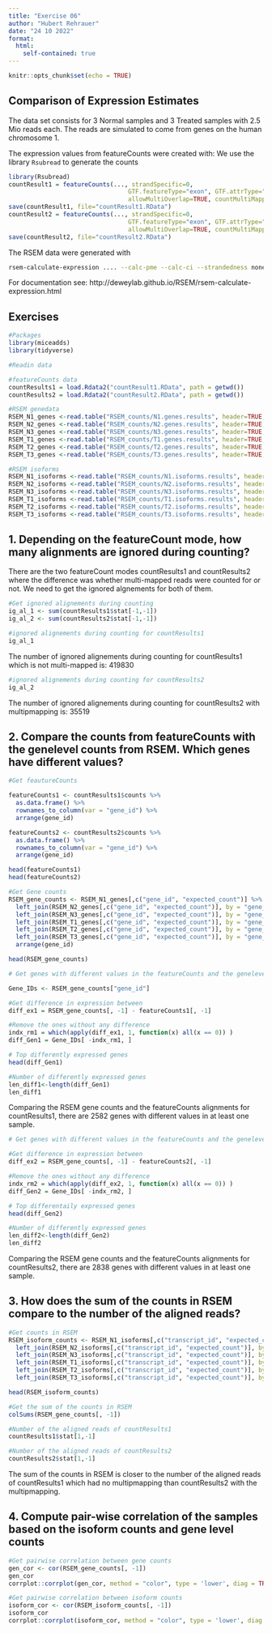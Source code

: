 ---
title: "Exercise 06"
author: "Hubert Rehrauer"
date: "24 10 2022"
format:
  html:
    self-contained: true
---


```{r setup, include=FALSE}
knitr::opts_chunk$set(echo = TRUE)
```


## Comparison of Expression Estimates

The data set consists for 3 Normal samples and 3 Treated samples with 2.5 Mio reads each. The reads are simulated to come from genes on the human chromosome 1.

The expression values from featureCounts were created with:
We use the library `Rsubread` to generate the counts
```{r, eval=FALSE}
library(Rsubread)
countResult1 = featureCounts(..., strandSpecific=0,
                                 GTF.featureType="exon", GTF.attrType="gene_id", useMetaFeatures=TRUE,
                                 allowMultiOverlap=TRUE, countMultiMappingReads=FALSE)
save(countResult1, file="countResult1.RData")
countResult2 = featureCounts(..., strandSpecific=0,
                                 GTF.featureType="exon", GTF.attrType="gene_id", useMetaFeatures=TRUE,
                                 allowMultiOverlap=TRUE, countMultiMappingReads=TRUE, fraction=TRUE)
save(countResult2, file="countResult2.RData")
```

The RSEM data were generated with
```{sh, eval=FALSE}
rsem-calculate-expression .... --calc-pme --calc-ci --strandedness none ...
```
For documentation see: http://deweylab.github.io/RSEM/rsem-calculate-expression.html



## Exercises


```{r}
#Packages
library(miceadds)
library(tidyverse)
```

```{r}
#Readin data

#featureCounts data
countResults1 = load.Rdata2("countResult1.RData", path = getwd())
countResults2 = load.Rdata2("countResult2.RData", path = getwd())

#RSEM genedata
RSEM_N1_genes <-read.table("RSEM_counts/N1.genes.results", header=TRUE, sep= "\t")
RSEM_N2_genes <-read.table("RSEM_counts/N2.genes.results", header=TRUE, sep= "\t")
RSEM_N3_genes <-read.table("RSEM_counts/N3.genes.results", header=TRUE, sep= "\t")
RSEM_T1_genes <-read.table("RSEM_counts/T1.genes.results", header=TRUE, sep= "\t")
RSEM_T2_genes <-read.table("RSEM_counts/T2.genes.results", header=TRUE, sep= "\t")
RSEM_T3_genes <-read.table("RSEM_counts/T3.genes.results", header=TRUE, sep= "\t")

#RSEM isoforms
RSEM_N1_isoforms <-read.table("RSEM_counts/N1.isoforms.results", header=TRUE, sep= "\t")
RSEM_N2_isoforms <-read.table("RSEM_counts/N2.isoforms.results", header=TRUE, sep= "\t")
RSEM_N3_isoforms <-read.table("RSEM_counts/N3.isoforms.results", header=TRUE, sep= "\t")
RSEM_T1_isoforms <-read.table("RSEM_counts/T1.isoforms.results", header=TRUE, sep= "\t")
RSEM_T2_isoforms <-read.table("RSEM_counts/T2.isoforms.results", header=TRUE, sep= "\t")
RSEM_T3_isoforms <-read.table("RSEM_counts/T3.isoforms.results", header=TRUE, sep= "\t")

```


## 1. Depending on the featureCount mode, how many alignments are ignored during counting?  

There are the two featureCount modes countResults1 and countResults2 where the difference was whether multi-mapped reads were counted for or not. We need to get the ignored algnements for both of them.

```{r}
#Get ignored alignements during counting
ig_al_1 <- sum(countResults1$stat[-1,-1])
ig_al_2 <- sum(countResults2$stat[-1,-1])
```


```{r}
#ignored alignements during counting for countResults1
ig_al_1
```
The number of ignored alignements during counting for countResults1 which is not multi-mapped is: 419830


```{r}
#ignored alignements during counting for countResults2
ig_al_2
```
The number of ignored alignements during counting for countResults2 with multipmapping is: 35519


## 2. Compare the counts from featureCounts with the genelevel counts from RSEM. Which genes have different values?

```{r}
#Get feautureCounts

featureCounts1 <- countResults1$counts %>% 
  as.data.frame() %>% 
  rownames_to_column(var = "gene_id") %>%
  arrange(gene_id)

featureCounts2 <- countResults2$counts %>% 
  as.data.frame() %>% 
  rownames_to_column(var = "gene_id") %>%
  arrange(gene_id)

head(featureCounts1)
head(featureCounts2)
```

```{r}
#Get Gene counts
RSEM_gene_counts <- RSEM_N1_genes[,c("gene_id", "expected_count")] %>% 
  left_join(RSEM_N2_genes[,c("gene_id", "expected_count")], by = "gene_id", suffix = c(".N1", ".N2")) %>% 
  left_join(RSEM_N3_genes[,c("gene_id", "expected_count")], by = "gene_id") %>% 
  left_join(RSEM_T1_genes[,c("gene_id", "expected_count")], by = "gene_id", suffix = c(".N3", ".T1")) %>% 
  left_join(RSEM_T2_genes[,c("gene_id", "expected_count")], by = "gene_id") %>% 
  left_join(RSEM_T3_genes[,c("gene_id", "expected_count")], by = "gene_id", suffix = c("T2", ".T3")) %>% 
  arrange(gene_id)

head(RSEM_gene_counts)
```

```{r}
# Get genes with different values in the featureCounts and the genelevel for countResults1

Gene_IDs <- RSEM_gene_counts["gene_id"]

#Get difference in expression between
diff_ex1 = RSEM_gene_counts[, -1] - featureCounts1[, -1]

#Remove the ones without any difference
indx_rm1 = which(apply(diff_ex1, 1, function(x) all(x == 0)) )
diff_Gen1 = Gene_IDs[ -indx_rm1, ]

# Top differently expressed genes
head(diff_Gen1)

#Number of differently expressed genes
len_diff1<-length(diff_Gen1)
len_diff1
```

Comparing the RSEM gene counts and the featureCounts alignments for countResults1, there are 2582 genes with different values in at least one sample.

```{r}
# Get genes with different values in the featureCounts and the genelevel for countResults2

#Get difference in expression between
diff_ex2 = RSEM_gene_counts[, -1] - featureCounts2[, -1]

#Remove the ones without any difference
indx_rm2 = which(apply(diff_ex2, 1, function(x) all(x == 0)) )
diff_Gen2 = Gene_IDs[ -indx_rm2, ]

# Top differentaily expressed genes
head(diff_Gen2)

#Number of differently expressed genes
len_diff2<-length(diff_Gen2)
len_diff2

```

Comparing the RSEM gene counts and the featureCounts alignments for countResults2, there are 2838 genes with different values in at least one sample.

## 3. How does the sum of the counts in RSEM compare to the number of the aligned reads?  

```{r}
#Get counts in RSEM
RSEM_isoform_counts <- RSEM_N1_isoforms[,c("transcript_id", "expected_count")] %>%
  left_join(RSEM_N2_isoforms[,c("transcript_id", "expected_count")], by = "transcript_id", suffix = c(".N1", ".N2"))%>%
  left_join(RSEM_N3_isoforms[,c("transcript_id", "expected_count")], by = "transcript_id") %>%
  left_join(RSEM_T1_isoforms[,c("transcript_id", "expected_count")], by = "transcript_id", suffix = c(".N3", ".T1")) %>%
  left_join(RSEM_T2_isoforms[,c("transcript_id", "expected_count")], by = "transcript_id") %>%
  left_join(RSEM_T3_isoforms[,c("transcript_id", "expected_count")], by = "transcript_id", suffix = c("T2", ".T3"))

head(RSEM_isoform_counts)
```


```{r}
#Get the sum of the counts in RSEM
colSums(RSEM_gene_counts[, -1])
```


```{r}
#Number of the aligned reads of countResults1
countResults1$stat[1,-1]
```


```{r}
#Number of the aligned reads of countResults2
countResults2$stat[1,-1]
```

The sum of the counts in RSEM is closer to the number of the aligned reads of countResults1 which had no multipmapping than countResults2 with the multipmapping.


## 4. Compute pair-wise correlation of the samples based on the isoform counts and gene level counts

```{r}
#Get pairwise correlation between gene counts
gen_cor <- cor(RSEM_gene_counts[, -1])
gen_cor
corrplot::corrplot(gen_cor, method = "color", type = 'lower', diag = TRUE, tl.pos='n',addCoef.col = 'black')

```

```{r}
#Get pairwise correlation between isoform counts
isoform_cor <- cor(RSEM_isoform_counts[, -1])
isoform_cor
corrplot::corrplot(isoform_cor, method = "color", type = 'lower', diag = TRUE, tl.pos='n',addCoef.col = 'black')
```

